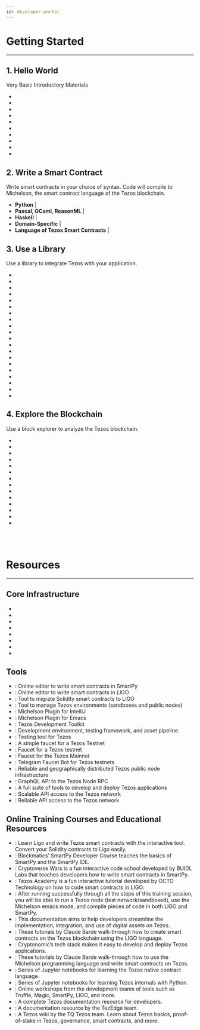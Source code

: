 ```yaml
---
id: developer-portal
---
```



# Getting Started
---


## 1. Hello World
Very Basic Introductory Materials
 - <ExternalLink 
        text="Deploy and interact with a digital asset (token)" 
        link="https://assets.tqtezos.com/docs/intro/" />
 - <ExternalLink 
        text="Get Started with Tplus to manage Tezos environments (sandboxes and public nodes)" 
        link="https://tplus.dev/" />
 -  <ExternalLink 
        text="Run a Tezos sandbox" 
        link="https://assets.tqtezos.com/docs/setup/2-sandbox" />
 -  <ExternalLink 
        text="Try SmartPy in a browser" 
        link="https://www.smartpy.io/dev/" />
 -  <ExternalLink 
        text="Learn the basics of SmartPy" 
        link="https://cryptocodeschool.in/tezos/overview" />
 -  <ExternalLink 
        text="Try LIGO in a browser" 
        link="https://ide.ligolang.org/" />
 -  <ExternalLink 
        text="Learn the basics of LIGO" 
        link="https://tezosacademy.io/" />
 -  <ExternalLink 
        text="Try Michelson in a browser" 
        link="https://try-michelson.tzalpha.net/" />
 -  <ExternalLink 
        text="Learn the basics of Michelson" 
        link="https://michelson.nomadic-labs.com/" />
 - <ExternalLink 
        text="Check out Cryptonomic's Tezos developers' handbook" 
        link="https://handbook.cryptonomic.tech/" />



 ## 2. Write a Smart Contract
 Write smart contracts in your choice of syntax. Code will compile to Michelson, the smart contract language of the Tezos blockchain.
 - **Python** | <ExternalLink text="SmartPy" link="http://smartpy.io/" />
 - **Pascal, OCaml, ReasonML** | <ExternalLink text="LIGO" link="https://ligolang.org/" />
 - **Haskell** | <ExternalLink text="Indigo" link="https://indigo-lang.gitlab.io/" />
 - **Domain-Specific** | <ExternalLink text="Archetype" link="https://archetype-lang.org/" />
 - **Language of Tezos Smart Contracts** | <ExternalLink text="Michelson" link="https://michelson.nomadic-labs.com/" />


## 3. Use a Library
Use a library to integrate Tezos with your application.

- <ExternalLink text="Taquito - TypeScript library suite" link="https://tezostaquito.io/" />
- <ExternalLink text="TzStats - indexer and API" link="https://tzstats.com/docs/api#tezos-api" />
- <ExternalLink text="TzKT - indexer and API" link="https://api.tzkt.io/" />
- <ExternalLink text="Conseil - indexer and API" link="https://github.com/Cryptonomic/Conseil" />
- <ExternalLink text="ConseilJS - library for building apps in TypeScript and JavaScript" link="https://cryptonomic.github.io/ConseilJS/#/" />
- <ExternalLink text="ConseilPy - Python toolkit for Conseil indexer and API" link="https://github.com/baking-bad/conseilpy" />
- <ExternalLink text="Morley - Developer tools for Michelson" link="https://gitlab.com/morley-framework/morley" />
- <ExternalLink text="TezosKit - Swift SDK for iOS, macOS, and iPadOS" link="https://github.com/keefertaylor/TezosKit" />
- <ExternalLink text="KotlinTezos - Android/Kotlin toolbox" link="https://gitlab.com/camlcase-dev/kotlin-tezos" />
- <ExternalLink text="PyTezos - Python SDK" link="https://github.com/baking-bad/pytezos" />
- <ExternalLink text="Sotez - JavaScript library" link="https://github.com/AndrewKishino/sotez" />
- <ExternalLink text="Magic - passwordless wallet connector for apps" link="https://docs.magic.link/advanced/tezos/get-started" />
- <ExternalLink text="Beacon - wallet connector for apps" link="https://www.walletbeacon.io/" />
- <ExternalLink text="TezBridge - wallet connector for apps" link="https://docs.tezbridge.com/" />
- <ExternalLink text="TzGo - Go library" link="https://github.com/blockwatch-cc/tzgo" />
- <ExternalLink text="TzStats-Go - Go SDK for the TzStats API" link="https://github.com/blockwatch-cc/tzstats-go" />
- <ExternalLink text="Go Tezos- Go library" link="https://github.com/goat-systems/go-tezos" />
- <ExternalLink text="TezosJ - Android Java SDK" link="https://github.com/TezosRio/TezosJ_SDK" />
- <ExternalLink text="TezosJ Plain Java - Java SDK" link="https://github.com/TezosRio/TezosJ_plainJava" />
- <ExternalLink text="Netezos - .Net Standard 2.0 library" link="https://github.com/baking-bad/netezos" />



## 4. Explore the Blockchain
Use a block explorer to analyze the Tezos blockchain.

- <ExternalLink text="TzStats" link="https://tzstats.com/" />
- <ExternalLink text="tezblock" link="https://tezblock.io/" />
- <ExternalLink text="Arronax" link="https://arronax.io/" />
- <ExternalLink text="TzKT" link="https://tzkt.io/" />
- <ExternalLink text="TezTracker" link="https://teztracker.everstake.one/mainnet" />
- <ExternalLink text="TezEdge - Tezos Node Explorer" link="https://tezedge.com/#/network" />
- <ExternalLink text="Tezos Notifier Bot (Telegram)" link="https://t.me/TezosNotifierBot" />
- <ExternalLink text="Better Call Dev - Smart Contract Explorer" link="https://better-call.dev/" />
- <ExternalLink text="SmartPy Contract Explorer" link="https://www.smartpy.io/dev/explorer" />
- <ExternalLink text="Misualizer - Smart Contract Explorer" link="https://misualizer.tezbridge.com/" />
- <ExternalLink text="Tezos Hubble Explorer" link="https://hubble.figment.network/tezos" />
- <ExternalLink text="Baking Bad - Delegation Explorer" link="https://baking-bad.org/" />
- <ExternalLink text="Mininax" link="https://mininax.io/mainnet" />
- <ExternalLink text="Blockchair" link="https://blockchair.com/tezos" />

<br /> <br /> 

# Resources
___


## Core Infrastructure

- <ExternalLink text="Build a Mainnet node for Debian, Ubuntu, or MacOS" link="https://github.com/tezoscommunity/FAQ/blob/master/Compile_Mainnet.md" />
- <ExternalLink text="Build a node faster using a snapshot" link="https://snapshots.tulip.tools/#/" />
- <ExternalLink text="Run a Tezos node and bake in Kiln (GUI)" link="https://gitlab.com/obsidian.systems/kiln" />
- <ExternalLink text="How to get binaries to run Tezos" link="https://tezos.gitlab.io/introduction/howtoget.html" />
- <ExternalLink text="Core Repository" link="https://gitlab.com/tezos/tezos" />
- <ExternalLink text="Docker Images" link="https://hub.docker.com/r/tezos/tezos" />
- <ExternalLink text="TezEdge - Tezos node in Rust" link="https://docs.tezedge.com/get-started/quick-start" />
- <ExternalLink text="Michelson Language Reference" link="https://michelson.nomadic-labs.com/" />


## Tools

- <ExternalLink text="SmartPy IDE" link="https://smartpy.io/dev/" />: Online editor to write smart contracts in SmartPy
- <ExternalLink text="LIGO IDE" link="https://ide.ligolang.org/" />: Online editor to write smart contracts in LIGO
- <ExternalLink text="sol2ligo Transpiler" link="https://madfish-solutions.github.io/sol2ligo/" />: Tool to migrate Solidity smart contracts to LIGO
- <ExternalLink text="Tplus" link="https://tplus.dev/tplus" />: Tool to manage Tezos environments (sandboxes and public nodes)
- <ExternalLink text="Michelson - IntelliJ" link="https://www.plugin-dev.com/plugins/tezos-michelson/" />: Michelson Plugin for IntelliJ
- <ExternalLink text="Michelson Emacs Mode" link="https://github.com/tezos/tezos/tree/master/emacs" />: Michelson Plugin for Emacs
- <ExternalLink text="Granary" link="https://stove-labs.github.io/granary/" />: Tezos Development Toolkit
- <ExternalLink text="Truffle" link="https://www.trufflesuite.com/docs/tezos/truffle/quickstart" />: Development environment, testing framework, and asset pipeline.
- <ExternalLink text="Tezster" link="https://github.com/Tezsure/Tezster-CLI" />: Testing tool for Tezos
- <ExternalLink text="Magic's Testnet Faucet" link="https://magic-tezos-faucet.now.sh/" />: A simple faucet for a Tezos Testnet
- <ExternalLink text="Testnet Faucet" link="https://faucet.tzalpha.net/" />: Faucet for a Tezos testnet
- <ExternalLink text="Mainnet Faucet" link="https://faucet.tezos.com/" />: Faucet for the Tezos Mainnet
- <ExternalLink text="Testnet Faucet Bot" link="https://t.me/tezos_faucet_bot" />: Telegram Faucet Bot for Tezos testnets
- <ExternalLink text="Tezos Giga Node" link="https://tezos.giganode.io/" />: Reliable and geographically distributed Tezos public node infrastructure
- <ExternalLink text="TezosLive" link="https://www.tezoslive.io/" />: GraphQL API to the Tezos Node RPC
- <ExternalLink text="Nautilus Cloud" link="https://nautilus.cloud/" />: A full suite of tools to develop and deploy Tezos applications
- <ExternalLink text="Tezos Link" link="https://tezoslink.io/" />: Scalable API access to the Tezos network
- <ExternalLink text="Tezos DataHub" link="https://datahub.figment.network/" />: Reliable API access to the Tezos network


## Online Training Courses and Educational Resources

- <ExternalLink text="Sol2Ligo handbook" link="https://madfish-solutions.github.io/sol2ligo-course/#/" />: Learn Ligo and write Tezos smart contracts with the interactive tool. Convert your Solidity contracts to Ligo easily.
- <ExternalLink text="Blockmatics SmartPy Developer Course" link="https://training.blockmatics.io/p/tezos-smartpy-developer-course/" />: Blockmatics’ SmartPy Developer Course teaches the basics of SmartPy and the SmartPy IDE.
- <ExternalLink text="Cryptoverse Wars (SmartPy)" link="https://cryptocodeschool.in/tezos/overview" />: Cryptoverse Wars is a fun interactive code school developed by BUIDL Labs that teaches developers how to write smart contracts in SmartPy.
- <ExternalLink text="Tezos Academy (LIGO)" link="https://tezosacademy.io/" />: Tezos Academy is a fun interactive tutorial developed by OCTO Technology on how to code smart contracts in LIGO.
- <ExternalLink text="Tezos Training at Nomadic Labs" link="https://training.nomadic-labs.com/training.html" />: After running successfully through all the steps of this training session, you will be able to run a Tezos node (test network/sandboxed), use the Michelson emacs mode, and compile pieces of code in both LIGO and SmartPy.
- <ExternalLink text="TQ Digital Assets Portal" link="https://assets.tqtezos.com/docs/intro/" />: This documentation aims to help developers streamline the implementation, integration, and use of digital assets on Tezos.
- <ExternalLink text="Getting Started with LIGO" link="https://medium.com/coinmonks/getting-started-with-ligo-13ea2c4e844e" />: These tutorials by Claude Barde walk-through how to create smart contracts on the Tezos blockchain using the LIGO language.
- <ExternalLink text="Cryptonomic Developer Portal" link="https://cryptonomic.tech/developers.html" />: Cryptonomic’s tech stack makes it easy to develop and deploy Tezos applications.
- <ExternalLink text="An Introduction to Michelson" link="https://medium.com/better-programming/introduction-to-michelson-the-language-of-tezos-part-1-374c03394cc3" />: These tutorials by Claude Barde walk-through how to use the Michelson programming language and write smart contracts on Tezos.
- <ExternalLink text="Michelson Labs" link="https://michelson.baking-bad.org/" />: Series of Jupyter notebooks for learning the Tezos native contract language.
- <ExternalLink text="PyTezos Labs" link="https://pytezos.baking-bad.org/" />: Series of Jupyter notebooks for learning Tezos internals with Python.
- <ExternalLink text="CoinList-Tezos Hackathon Workshops" link="https://www.youtube.com/playlist?list=PLZYHxOo6wufh2XacXH2YyeSecR3qMk0lH" />: Online workshops from the development teams of tools such as Truffle, Magic, SmartPy, LIGO, and more.
- <ExternalLink text="Tezos Developer Documentation" link="https://tezos.gitlab.io/" />: A complete Tezos documentation resource for developers.
- <ExternalLink text="TezEdge Tezos documentation" link="https://docs.tezedge.com/introduction/tezos" />: A documentation resource by the TezEdge team.
- <ExternalLink text="TQ Tezos Wiki" link="https://wiki.tezosagora.org/" />: A Tezos wiki by the TQ Tezos team. Learn about Tezos basics, proof-of-stake in Tezos, governance, smart contracts, and more.
